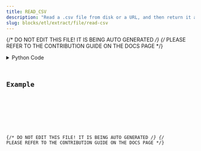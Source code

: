 ```yaml
---
title: READ_CSV
description: "Read a .csv file from disk or a URL, and then return it as a dataframe."
slug: blocks/etl/extract/file/read-csv
---
```


{/* DO NOT EDIT THIS FILE! IT IS BEING AUTO GENERATED */}
{/* PLEASE REFER TO THE CONTRIBUTION GUIDE ON THE DOCS PAGE */}


<PythonDocsDisplay docstring={docstring} />
<details>
<summary>Python Code</summary>



<Code code={pythonCode} lang="py" wrap theme="dracula" />

[Find this Flojoy Block on GitHub](https://github.com/flojoy-ai/blocks/blob/main/blocks/ETL/EXTRACT/FILE/READ_CSV/READ_CSV.py)

</details>

## Example


<GetHelpWidget />


<AppDisplay app={app} blockName="READ_CSV" client:visible />


<Example />

{/* DO NOT EDIT THIS FILE! IT IS BEING AUTO GENERATED */}
{/* PLEASE REFER TO THE CONTRIBUTION GUIDE ON THE DOCS PAGE */}
